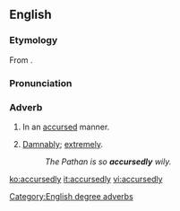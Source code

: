 ==English==

===Etymology===
From {{suffix|accursed|ly}}.

===Pronunciation===
{{a|US}} {{IPA|/ə.ˈkɚ.səd.li/}}

===Adverb===
{{en-adv}}

# {{rfquote-sense}} In an [[accursed]] manner.
# {{context|degree|dated}} [[damnably|Damnably]]; [[extremely]].
#: ''The Pathan is so '''accursedly''' wily.''

[[Category:English degree adverbs]]

[[ko:accursedly]]
[[it:accursedly]]
[[vi:accursedly]]